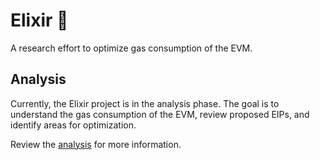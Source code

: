 # Elixir 🧪

A research effort to optimize gas consumption of the EVM.

## Analysis

Currently, the Elixir project is in the analysis phase. The goal is to understand the gas consumption of the EVM, review proposed EIPs,
and identify areas for optimization.

Review the [analysis](/analysis/eips) for more information.
